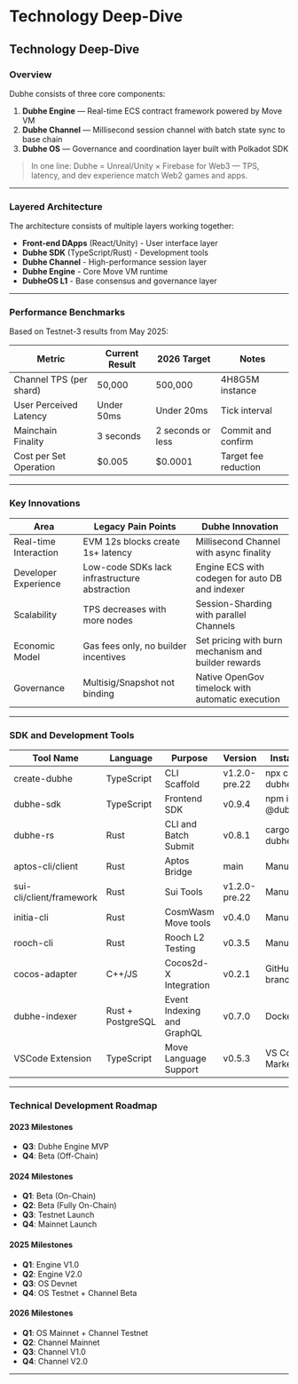 # Technology Deep-Dive

## Technology Deep-Dive

### Overview

Dubhe consists of three core components:

1. **Dubhe Engine** — Real-time ECS contract framework powered by Move VM
2. **Dubhe Channel** — Millisecond session channel with batch state sync to base chain
3. **Dubhe OS** — Governance and coordination layer built with Polkadot SDK

> In one line: Dubhe = Unreal/Unity × Firebase for Web3 — TPS, latency, and dev experience match Web2 games and apps.

---

### Layered Architecture

The architecture consists of multiple layers working together:

- **Front-end DApps** (React/Unity) - User interface layer
- **Dubhe SDK** (TypeScript/Rust) - Development tools
- **Dubhe Channel** - High-performance session layer
- **Dubhe Engine** - Core Move VM runtime
- **DubheOS L1** - Base consensus and governance layer

---

### Performance Benchmarks

Based on Testnet-3 results from May 2025:

| Metric                  | Current Result | 2026 Target       | Notes                |
| ----------------------- | -------------- | ----------------- | -------------------- |
| Channel TPS (per shard) | 50,000         | 500,000           | 4H8G5M instance      |
| User Perceived Latency  | Under 50ms     | Under 20ms        | Tick interval        |
| Mainchain Finality      | 3 seconds      | 2 seconds or less | Commit and confirm   |
| Cost per Set Operation  | $0.005         | $0.0001           | Target fee reduction |

---

### Key Innovations

| Area                  | Legacy Pain Points                            | Dubhe Innovation                                    |
| --------------------- | --------------------------------------------- | --------------------------------------------------- |
| Real-time Interaction | EVM 12s blocks create 1s+ latency             | Millisecond Channel with async finality             |
| Developer Experience  | Low-code SDKs lack infrastructure abstraction | Engine ECS with codegen for auto DB and indexer     |
| Scalability           | TPS decreases with more nodes                 | Session-Sharding with parallel Channels             |
| Economic Model        | Gas fees only, no builder incentives          | Set pricing with burn mechanism and builder rewards |
| Governance            | Multisig/Snapshot not binding                 | Native OpenGov timelock with automatic execution    |

---

### SDK and Development Tools

| Tool Name                | Language          | Purpose                    | Version       | Installation            |
| ------------------------ | ----------------- | -------------------------- | ------------- | ----------------------- |
| create-dubhe             | TypeScript        | CLI Scaffold               | v1.2.0-pre.22 | npx create-dubhe@latest |
| dubhe-sdk                | TypeScript        | Frontend SDK               | v0.9.4        | npm i @dubhe/sdk        |
| dubhe-rs                 | Rust              | CLI and Batch Submit       | v0.8.1        | cargo add dubhe-rs      |
| aptos-cli/client         | Rust              | Aptos Bridge               | main          | Manual install          |
| sui-cli/client/framework | Rust              | Sui Tools                  | v1.2.0-pre.22 | Manual install          |
| initia-cli               | Rust              | CosmWasm Move tools        | v0.4.0        | Manual install          |
| rooch-cli                | Rust              | Rooch L2 Testing           | v0.3.5        | Manual install          |
| cocos-adapter            | C++/JS            | Cocos2d-X Integration      | v0.2.1        | GitHub branch           |
| dubhe-indexer            | Rust + PostgreSQL | Event Indexing and GraphQL | v0.7.0        | Docker                  |
| VSCode Extension         | TypeScript        | Move Language Support      | v0.5.3        | VS Code Marketplace     |

---

### Technical Development Roadmap

#### 2023 Milestones

- **Q3**: Dubhe Engine MVP
- **Q4**: Beta (Off-Chain)

#### 2024 Milestones

- **Q1**: Beta (On-Chain)
- **Q2**: Beta (Fully On-Chain)
- **Q3**: Testnet Launch
- **Q4**: Mainnet Launch

#### 2025 Milestones

- **Q1**: Engine V1.0
- **Q2**: Engine V2.0
- **Q3**: OS Devnet
- **Q4**: OS Testnet + Channel Beta

#### 2026 Milestones

- **Q1**: OS Mainnet + Channel Testnet
- **Q2**: Channel Mainnet
- **Q3**: Channel V1.0
- **Q4**: Channel V2.0

---
